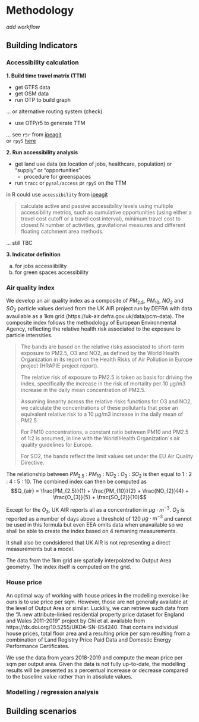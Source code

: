# Methodology

_add workflow_

## Building Indicators


### Accessibility calculation

**1. Build time travel matrix (TTM)**

- get GTFS data
- get OSM data
- run OTP to build graph

... or alternative routing system (check)

- use OTP/r5 to generate TTM

... see `r5r` from [ipeagit](https://ipeagit.github.io/r5r/reference/travel_time_matrix.html)<br/>
or `rpy5` [here](https://r5py.readthedocs.io/en/stable/index.html)


**2. Run accessibility analysis**

- get land use data (ex location of jobs, healthcare, population) or "supply" or "opportunities"
     - procedure for greenspaces

- run `tracc` or `pysal/access` pr `rpy5` on the TTM

in R could use `accessibility` from [ipeagit](https://ipeagit.github.io/accessibility/articles/accessibility.html)

> calculate active and passive accessibility levels using multiple accessibility metrics, such as cumulative opportunities (using either a travel cost cutoff or a travel cost interval), minimum travel cost to closest N number of activities, gravitational measures and different floating catchment area methods.

... still TBC

**3. Indicator definition**

a. for jobs accessiibility
b. for green spaces accessibility


### Air quality index

We develop an air quality index as a composite of $PM_{2.5}$, $PM_{10}$, $NO_{2}$ and $SO_{2}$ particle values derived from the UK AIR project run by DEFRA with data avauilable as a 1km grid (https://uk-air.defra.gov.uk/data/pcm-data). The composite index follows the methodology of European Environmental Agency, reflecting the relative health risk associated to the exposure to particle intensities.

> The bands are based on the relative risks associated to short-term exposure to PM2.5, O3 and NO2, as defined by the World Health Organization in its report on the Health Risks of Air Pollution in Europe project (HRAPIE project report).
>
> The relative risk of exposure to PM2.5 is taken as basis for driving the index, specifically the increase in the risk of mortality per 10 µg/m3 increase in the daily mean concentration of PM2.5.
>
> Assuming linearity across the relative risks functions for O3 and NO2, we calculate the concentrations of these pollutants that pose an equivalent relative risk to a 10 µg/m3 increase in the daily mean of PM2.5.
>
> For PM10 concentrations, a constant ratio between PM10 and PM2.5 of 1:2 is assumed, in line with the World Health Organization´s air quality guidelines for Europe.
>
> For SO2, the bands reflect the limit values set under the EU Air Quality Directive.

The relationship between $PM_{2.5}$ : $PM_{10}$ : $NO_{2}$ : $O_{3}$ : $SO_{2}$ is then equal to 1 : 2 : 4 : 5 : 10. The combined index can then be computed as
$$Q_{air} = \frac{PM_{2.5}}{1} + \frac{PM_{10}}{2} + \frac{NO_{2}}{4} + \frac{O_{3}}{5} + \frac{SO_{2}}{10}$$

Except for the $O_{3}$, UK AIR reports all as a concentration in $\mu g \cdot m^{-3}$. $O_{3}$ is reported as a number of days above a threshold of 120 $\mu g \cdot m^{-3}$ and cannot be used in this formula but even EEA omits data when unavailable so we shall be able to create the index based on 4 remaning measurements.

It shall also be condsidered that UK AIR is not representing a direct measurements but a model.

The data from the 1km grid are spatially interpolated to Output Area geometry. The index itself is computed on the grid.

### House price

An optimal way of working with house prices in the modelling exercise like ours is to use price per sqm. However, those are not generally available at the level of Output Area or similar. Lucklily, we can retrieve such data from the "A new attribute-linked residential property price dataset for England and Wales 2011-2019" project by Chi et al. available from https://dx.doi.org/10.5255/UKDA-SN-854240. That contains individual house prices, total floor area and a resulting price per sqm resulting from a combination of Land Registry Price Paid Data and Domestic Energy Performance Certificates.

We use the data from years 2018-2019 and compute the mean price per sqm per output area. Given the data is not fully up-to-date, the modelling results will be presented as a percentual incerease or decrease compared to the baseline value rather than in absolute values.


### Modelling / regression analysis


## Building scenarios

